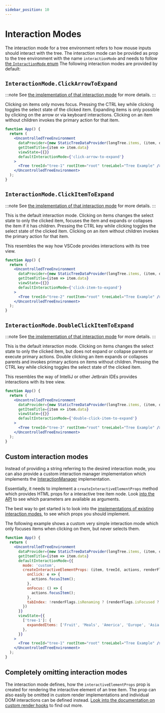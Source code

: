```yaml
---
sidebar_position: 10
---
```


# Interaction Modes

The interaction mode for a tree environment refers to how mouse inputs should interact with the tree.
The interaction mode can be provided as prop to the tree environment with the name `interactionMode` and needs
to follow [the `InteractionMode` enum](docs/api/enums/interactionmode)
The following interaction modes are provided by default:

## `InteractionMode.ClickArrowToExpand`

:::note
See [the implementation of that interaction mode](https://github.com/lukasbach/react-complex-tree/blob/main/packages/core/src/interactionMode/ClickArrowToExpandInteractionManager.ts)
for more details.
:::

Clicking on items only moves focus. Pressing the CTRL key while clicking toggles the select state of the
clicked item. Expanding items is only possible by clicking on the arrow or via keyboard interactions.
Clicking on an item without children invokes the primary action for that item.

```jsx live
function App() {
  return (
    <UncontrolledTreeEnvironment
      dataProvider={new StaticTreeDataProvider(longTree.items, (item, data) => ({ ...item, data }))}
      getItemTitle={item => item.data}
      viewState={{}}
      defaultInteractionMode={'click-arrow-to-expand'}
    >
      <Tree treeId="tree-1" rootItem="root" treeLabel="Tree Example" />
    </UncontrolledTreeEnvironment>
  );
}
```

## `InteractionMode.ClickItemToExpand`

:::note
See [the implementation of that interaction mode](https://github.com/lukasbach/react-complex-tree/blob/main/packages/core/src/interactionMode/ClickItemToExpandInteractionManager.ts)
for more details.
:::

This is the default interaction mode. Clicking on items changes the select state to only the clicked item,
focuses the item and expands or collapses the item if it has children. Pressing the CTRL key while clicking toggles
the select state of the clicked item.
Clicking on an item without children invokes the primary action for that item.

This resembles the way how VSCode provides interactions with its tree view.

```jsx live
function App() {
  return (
    <UncontrolledTreeEnvironment
      dataProvider={new StaticTreeDataProvider(longTree.items, (item, data) => ({ ...item, data }))}
      getItemTitle={item => item.data}
      viewState={{}}
      defaultInteractionMode={'click-item-to-expand'}
    >
      <Tree treeId="tree-2" rootItem="root" treeLabel="Tree Example" />
    </UncontrolledTreeEnvironment>
  );
}
```

## `InteractionMode.DoubleClickItemToExpand`

:::note
See [the implementation of that interaction mode](https://github.com/lukasbach/react-complex-tree/blob/main/packages/core/src/interactionMode/DoubleClickItemToExpandInteractionManager.ts)
for more details.
:::

This is the default interaction mode. Clicking on items changes the select state to only the clicked item, but
does not expand or collapse parents or execute primary actions.
Double clicking an item expands or collapses parents and invokes primary actions on items without children.
Pressing the CTRL key while clicking toggles the select state of the clicked item.

This resembles the way of IntelliJ or other Jetbrain IDEs provides interactions with its tree view.

```jsx live
function App() {
  return (
    <UncontrolledTreeEnvironment
      dataProvider={new StaticTreeDataProvider(longTree.items, (item, data) => ({ ...item, data }))}
      getItemTitle={item => item.data}
      viewState={{}}
      defaultInteractionMode={'double-click-item-to-expand'}
    >
      <Tree treeId="tree-3" rootItem="root" treeLabel="Tree Example" />
    </UncontrolledTreeEnvironment>
  );
}
```

## Custom interaction modes

Instead of providing a string referring to the desired interaction mode, you can also provide a custom
interaction manager implementation which implements the [InteractionManager](/docs/api/interfaces/interactionmanager)
implementation.

Essentially, it needs to implement a `createInteractiveElementProps` method which provides HTML props for
a interactive tree item node. Look [into the API](/docs/api/interfaces/interactionmanager) to see which
parameters are available as arguments.

The best way to get started is to look into the
[implementations of existing interaction modes](https://github.com/lukasbach/react-complex-tree/tree/main/packages/core/src/interactionMode),
to see which props you should implement.

The following example shows a custom very simple interaction mode which only focuses items when clicking on them,
but never selects them.

```jsx live
function App() {
  return (
    <UncontrolledTreeEnvironment
      dataProvider={new StaticTreeDataProvider(longTree.items, (item, data) => ({ ...item, data }))}
      getItemTitle={item => item.data}
      defaultInteractionMode={{
        mode: 'custom',
        createInteractiveElementProps: (item, treeId, actions, renderFlags) => ({
          onClick: e => {
            actions.focusItem();
          },
          onFocus: () => {
            actions.focusItem();
          },
          tabIndex: !renderFlags.isRenaming ? (renderFlags.isFocused ? 0 : -1) : undefined,
        })
      }}
      viewState={{
        ['tree-1']: {
          expandedItems: ['Fruit', 'Meals', 'America', 'Europe', 'Asia', 'Desserts'],
        },
      }}
    >
      <Tree treeId="tree-1" rootItem="root" treeLabel="Tree Example" />
    </UncontrolledTreeEnvironment>
  );
}
```

## Completely omitting interaction modes

The interaction mode defines, how the `interactiveElementProps` prop is created for rendering the interactive
element of an tree item. The prop can also easily be omitted in custom render implementations and individual DOM
interactions can be defined instead.
[Look into the documentation on custom render hooks](/docs/guides/rendering) to find out more.

